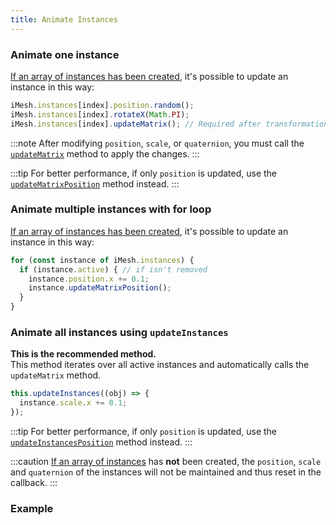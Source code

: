 ```yaml
---
title: Animate Instances
---
```


### Animate one instance

[If an array of instances has been created](https://agargaro.github.io/instanced-mesh/basics/00-Instancedentity/), 
it's possible to update an instance in this way:


```ts
iMesh.instances[index].position.random();
iMesh.instances[index].rotateX(Math.PI);
iMesh.instances[index].updateMatrix(); // Required after transformations
```

:::note
After modifying `position`, `scale`, or `quaternion`, you must call the 
[`updateMatrix`](https://agargaro.github.io/instanced-mesh/api/classes/instancedentity/#updatematrix) method to apply the changes.
:::

:::tip
For better performance, if only `position` is updated, use the 
[`updateMatrixPosition`](https://agargaro.github.io/instanced-mesh/api/classes/instancedentity/#updatematrixposition) method instead.
:::

### Animate multiple instances with for loop

[If an array of instances has been created](https://agargaro.github.io/instanced-mesh/basics/00-Instancedentity/), 
it's possible to update an instance in this way:

```ts
for (const instance of iMesh.instances) {
  if (instance.active) { // if isn't removed
    instance.position.x += 0.1;
    instance.updateMatrixPosition();
  }
}
```

### Animate all instances using `updateInstances`

**This is the recommended method.** <br/>
This method iterates over all active instances and automatically calls the `updateMatrix` method.

```ts
this.updateInstances((obj) => {
  instance.scale.x += 0.1;
});
```

:::tip
For better performance, if only `position` is updated, use the 
[`updateInstancesPosition`](https://agargaro.github.io/instanced-mesh/api/classes/instancedmesh2/#updateinstancesposition) method instead.
:::

:::caution
[If an array of instances](https://agargaro.github.io/instanced-mesh/basics/00-Instancedentity/) has **not** been created,
the `position`, `scale` and `quaternion` of the instances will not be maintained and thus reset in the callback.
:::

### Example

<Example path='animation'/>
